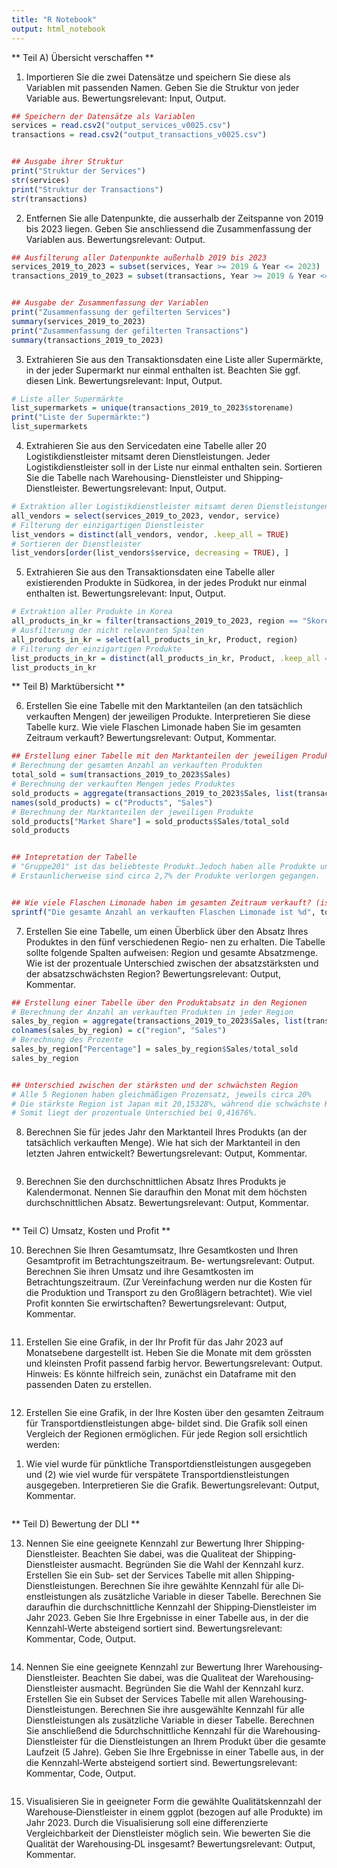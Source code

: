 ---
title: "R Notebook"
output: html_notebook
---



** Teil A) Übersicht verschaffen **

1) Importieren Sie die zwei Datensätze und speichern Sie diese als Variablen mit passenden Namen. Geben Sie die
Struktur von jeder Variable aus. Bewertungsrelevant: Input, Output.
```{r}
## Speichern der Datensätze als Variablen
services = read.csv2("output_services_v0025.csv")
transactions = read.csv2("output_transactions_v0025.csv")


## Ausgabe ihrer Struktur
print("Struktur der Services")
str(services)
print("Struktur der Transactions")
str(transactions)


```
2) Entfernen Sie alle Datenpunkte, die ausserhalb der Zeitspanne von 2019 bis 2023 liegen. Geben Sie anschliessend
die Zusammenfassung der Variablen aus. Bewertungsrelevant: Output.

```{r}
## Ausfilterung aller Datenpunkte außerhalb 2019 bis 2023
services_2019_to_2023 = subset(services, Year >= 2019 & Year <= 2023)
transactions_2019_to_2023 = subset(transactions, Year >= 2019 & Year <= 2023)


## Ausgabe der Zusammenfassung der Variablen
print("Zusammenfassung der gefilterten Services")
summary(services_2019_to_2023)
print("Zusammenfassung der gefilterten Transactions")
summary(transactions_2019_to_2023)
```

3) Extrahieren Sie aus den Transaktionsdaten eine Liste aller Supermärkte, in der jeder Supermarkt nur einmal
enthalten ist. Beachten Sie ggf. diesen Link. Bewertungsrelevant: Input, Output.
```{r}
# Liste aller Supermärkte
list_supermarkets = unique(transactions_2019_to_2023$storename)
print("Liste der Supermärkte:")
list_supermarkets

```

4) Extrahieren Sie aus den Servicedaten eine Tabelle aller 20 Logistikdienstleister mitsamt deren Dienstleistungen.
Jeder Logistikdienstleister soll in der Liste nur einmal enthalten sein. Sortieren Sie die Tabelle nach Warehousing‐
Dienstleister und Shipping‐Dienstleister. Bewertungsrelevant: Input, Output.
```{r}
# Extraktion aller Logistikdienstleister mitsamt deren Dienstleistungen
all_vendors = select(services_2019_to_2023, vendor, service)
# Filterung der einzigartigen Dienstleister
list_vendors = distinct(all_vendors, vendor, .keep_all = TRUE)
# Sortieren der Dienstleister
list_vendors[order(list_vendors$service, decreasing = TRUE), ]
```

5) Extrahieren Sie aus den Transaktionsdaten eine Tabelle aller existierenden Produkte in Südkorea, in der jedes
Produkt nur einmal enthalten ist. Bewertungsrelevant: Input, Output.
```{r}
# Extraktion aller Produkte in Korea
all_products_in_kr = filter(transactions_2019_to_2023, region == "Skorea")
# Ausfilterung der nicht relevanten Spalten
all_products_in_kr = select(all_products_in_kr, Product, region)
# Filterung der einzigartigen Produkte
list_products_in_kr = distinct(all_products_in_kr, Product, .keep_all = TRUE)
list_products_in_kr

```







** Teil B) Marktübersicht **

6) Erstellen Sie eine Tabelle mit den Marktanteilen (an den tatsächlich verkauften Mengen) der jeweiligen Produkte.
Interpretieren Sie diese Tabelle kurz. Wie viele Flaschen Limonade haben Sie im gesamten Zeitraum verkauft?
Bewertungsrelevant: Output, Kommentar.
```{r}
## Erstellung einer Tabelle mit den Marktanteilen der jeweiligen Produkte
# Berechnung der gesamten Anzahl an verkauften Produkten
total_sold = sum(transactions_2019_to_2023$Sales)
# Berechnung der verkauften Mengen jedes Produktes
sold_products = aggregate(transactions_2019_to_2023$Sales, list(transactions_2019_to_2023$Product), FUN=sum) 
names(sold_products) = c("Products", "Sales")
# Berechnung der Marktanteilen der jeweiligen Produkte
sold_products["Market Share"] = sold_products$Sales/total_sold
sold_products


## Intepretation der Tabelle
# "Gruppe201" ist das beliebteste Produkt.Jedoch haben alle Produkte ungefähr gleichen Marktanteilen, nämlich jeweils  12% bis 12,3%.
# Erstaunlicherweise sind circa 2,7% der Produkte verlorgen gegangen.


## Wie viele Flaschen Limonade haben im gesamten Zeitraum verkauft? (ist genau die Anzahl an verkauften Produkten)
sprintf("Die gesamte Anzahl an verkauften Flaschen Limonade ist %d", total_sold)
```

7) Erstellen Sie eine Tabelle, um einen Überblick über den Absatz Ihres Produktes in den fünf verschiedenen Regio‐
nen zu erhalten. Die Tabelle sollte folgende Spalten aufweisen: Region und gesamte Absatzmenge. Wie ist der
prozentuale Unterschied zwischen der absatzstärksten und der absatzschwächsten Region? Bewertungsrelevant:
Output, Kommentar.
```{r}
## Erstellung einer Tabelle über den Produktabsatz in den Regionen
# Berechnung der Anzahl an verkauften Produkten in jeder Region
sales_by_region = aggregate(transactions_2019_to_2023$Sales, list(transactions_2019_to_2023$region), FUN=sum) 
colnames(sales_by_region) = c("region", "Sales")
# Berechnung des Prozente 
sales_by_region["Percentage"] = sales_by_region$Sales/total_sold
sales_by_region


## Unterschied zwischen der stärksten und der schwächsten Region
# Alle 5 Regionen haben gleichmäßigen Prozensatz, jeweils circa 20%
# Die stärkste Region ist Japan mit 20,15328%, während die schwächste Korea ist mit 19,73652%. 
# Somit liegt der prozentuale Unterschied bei 0,41676%.
```

8) Berechnen Sie für jedes Jahr den Marktanteil Ihres Produkts (an der tatsächlich verkauften Menge). Wie hat sich
der Marktanteil in den letzten Jahren entwickelt? Bewertungsrelevant: Output, Kommentar.
```{r}

```

9) Berechnen Sie den durchschnittlichen Absatz Ihres Produkts je Kalendermonat. Nennen Sie daraufhin den Monat
mit dem höchsten durchschnittlichen Absatz. Bewertungsrelevant: Output, Kommentar.
```{r}

```





** Teil C) Umsatz, Kosten und Profit **

10) Berechnen Sie Ihren Gesamtumsatz, Ihre Gesamtkosten und Ihren Gesamtprofit im Betrachtungszeitraum. Be‐
wertungsrelevant: Output. Berechnen Sie ihren Umsatz und ihre Gesamtkosten im Betrachtungszeitraum. (Zur
Vereinfachung werden nur die Kosten für die Produktion und Transport zu den Großlägern betrachtet). Wie viel
Profit konnten Sie erwirtschaften? Bewertungsrelevant: Output, Kommentar.
```{r}

```

11) Erstellen Sie eine Grafik, in der Ihr Profit für das Jahr 2023 auf Monatsebene dargestellt ist. Heben Sie die Monate
mit dem grössten und kleinsten Profit passend farbig hervor. Bewertungsrelevant: Output.
Hinweis: Es könnte hilfreich sein, zunächst ein Dataframe mit den passenden Daten zu erstellen.
```{r}

```

12) Erstellen Sie eine Grafik, in der Ihre Kosten über den gesamten Zeitraum für Transportdienstleistungen abge‐
bildet sind. Die Grafik soll einen Vergleich der Regionen ermöglichen. Für jede Region soll ersichtlich werden:
(1) Wie viel wurde für pünktliche Transportdienstleistungen ausgegeben und (2) wie viel wurde für verspätete
Transportdienstleistungen ausgegeben. Interpretieren Sie die Grafik. Bewertungsrelevant: Output, Kommentar.
```{r}

```






** Teil D) Bewertung der DLI **

13) Nennen Sie eine geeignete Kennzahl zur Bewertung Ihrer Shipping‐Dienstleister. Beachten Sie dabei, was die
Qualiteat der Shipping‐Dienstleister ausmacht. Begründen Sie die Wahl der Kennzahl kurz. Erstellen Sie ein Sub‐
set der Services Tabelle mit allen Shipping‐Dienstleistungen. Berechnen Sie ihre gewählte Kennzahl für alle Di‐
enstleistungen als zusätzliche Variable in dieser Tabelle. Berechnen Sie daraufhin die durchschnittliche Kennzahl
der Shipping‐Dienstleister im Jahr 2023. Geben Sie Ihre Ergebnisse in einer Tabelle aus, in der die Kennzahl‐Werte
absteigend sortiert sind. Bewertungsrelevant: Kommentar, Code, Output.
```{r}

```

14) Nennen Sie eine geeignete Kennzahl zur Bewertung Ihrer Warehousing‐Dienstleister. Beachten Sie dabei, was
die Qualiteat der Warehousing‐Dienstleister ausmacht. Begründen Sie die Wahl der Kennzahl kurz. Erstellen
Sie ein Subset der Services Tabelle mit allen Warehousing‐Dienstleistungen. Berechnen Sie ihre ausgewählte
Kennzahl für alle Dienstleistungen als zusätzliche Variable in dieser Tabelle. Berechnen Sie anschließend die
5durchschnittliche Kennzahl für die Warehousing‐Dienstleister für die Dienstleistungen an Ihrem Produkt über die
gesamte Laufzeit (5 Jahre). Geben Sie Ihre Ergebnisse in einer Tabelle aus, in der die Kennzahl‐Werte absteigend
sortiert sind. Bewertungsrelevant: Kommentar, Code, Output.
```{r}

```

15) Visualisieren Sie in geeigneter Form die gewählte Qualitätskennzahl der Warehouse‐Dienstleister in einem ggplot
(bezogen auf alle Produkte) im Jahr 2023. Durch die Visualisierung soll eine differenzierte Vergleichbarkeit der
Dienstleister möglich sein. Wie bewerten Sie die Qualität der Warehousing‐DL insgesamt? Bewertungsrelevant:
Output, Kommentar.
```{r}

```

